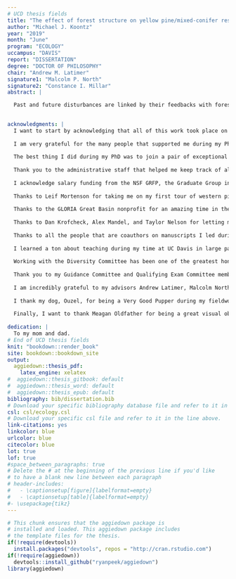 ```yaml
---
# UCD thesis fields
title: "The effect of forest structure on yellow pine/mixed-conifer resilience to wildfire and bark beetle disturbance in the Sierra Nevada, California"
author: "Michael J. Koontz"
year: "2019"
month: "June"
program: "ECOLOGY"
uccampus: "DAVIS"
report: "DISSERTATION"
degree: "DOCTOR OF PHILOSOPHY"
chair: "Andrew M. Latimer"
signature1: "Malcolm P. North"
signature2: "Constance I. Millar"
abstract: |

  Past and future disturbances are linked by their feedbacks with forest structure-- the size, species, and spatial distribution of vegetation in a forest. Disturbances like wildfire and bark beetle activity can alter forest structure, which then influences the outcomes of future disturbances. The long-term persistence of forest ecosystems hinges on these feedbacks, which promotes resilience-- the ability of a system to absorb disturbances and still retain its essential identity and functions. I explore these feedbacks by measuring disturbance severity as well as local-scale forest structure at broad spatial extents in the yellow pine/mixed-conifer forest system of the Sierra Nevada, California. I bring new tools, such as massively parallel cloud-based GIS and drone remote sensing, to bear on questions about how forest structure affects wildfire and bark beetle disturbance in this region. I introduce a new framework to describe how wildfire suppression biases burning conditions and thus observed fire effects in large fire events to be more extreme than would be expected if all ignitions were allowed to burn. With this selection bias of large fires in mind, I generate a new dataset of fire effects in the Sierra yellow pine/mixed-conifer system that captures outcomes from smaller fire events. I use this new fire effects dataset and also measure variability in horizontal forest structure using the computer vision approach of texture analysis for nearly 1000 fires that burned in the system between 1984 and 2017. I find that greater variability in forest structure reduces the probability of high severity wildfire, which increases forest resilience in this system ill-adapted to recover from large high-severity events. Finally, I use drone-captured imagery and structure from motion (SfM) techniques to recreate complex forest structure of over 9 km^2^ of western pine beetle-attacked forest along a 350 km latitudinal gradient and a 1000 m elevation gradient. I found that availability of the host tree for the western pine beetle, ponderosa pine, increases the probability of ponderosa pine mortality and average host size plays a different role depending on the climatic water deficit (a proxy for tree moisture stress) at each site: at cool wet sites, more small hosts drive mortality; at hot dry sites, more large hosts drive mortality. Overall, this work demonstrates how an understanding the complexities of local forest structure, including the size, species, and spatial distribution of trees, can generate new insights into how broader-scale patterns of tree mortality arise during wildfire and bark beetle disturbance.

  
acknowledgments: |
  I want to start by acknowledging that all of this work took place on unceded territory of a number of Native American peoples including the Patwin, Ute, Nisenan, Washoe, Mono, Miwok, and Paiute. Their ongoing history is intimately tied to forest disturbances in the Sierra Nevada yellow pine/mixed-conifer and greatly contributes to what is considered the 'natural range of variation' for this system. Changes in disturbance regimes since Euroamerican invasion must therefore be considered within the context of settler colonialism, which dramatically shifted the Native American influence on these disturbance-prone landscapes. I am grateful for the opportunity to live and do science in these areas.
  
  I am very grateful for the many people that supported me during my Ph.D. There's a lot of overlap in the various ways that people have contributed to my experience in the Graduate Group in Ecology (GGE), which speaks to the diversity of talent represented by my colleagues.
  
  The best thing I did during my PhD was to join a pair of exceptional labs. The collegiality and immense talent of the Latimer and North labs kept me excited to pursue awesome science. I'm grateful to the Latimer Lab members with whom I overlapped: Jens Stevens, Derek Young, Brian Smithers, Allie Weill, Marina LaForgia, and Paige Kouba. I'm also grateful to the North Lab members with whom I overlapped: Mason Earles, Brian Smithers, Gabina Bohlmann, Jens Stevens, Jan Ng, Max Odland, and Paige Kouba. 
  
  Thank you to the administrative staff that helped me keep track of all the logistics associated with completing a PhD: Holly Hatfield Rogai, Elizabeth Sturdy, Matt Malepeai, and Lisa Brown. I don't know how I would have kept up with the various deadlines, paperwork, funding sources, etc. without your help.
  
  I acknowledge salary funding from the NSF GRFP, the Graduate Group in Ecology, and the Department of Plant Sciences. I also acknowledge the US Forest Service Western Wildlands Environmental Threat Assessment Center, who funded the drone research.
  
  Thanks to Leif Mortenson for taking me on my first tour of western pine beetle attacked forests as well as Chris Fettig for guiding my thinking on how this disturbance affects Sierra Nevada forests. Thanks to Brandon Collins for early conversations about yellow pine/mixed-conifer fire regimes and measuring forest structural heterogeneity.
  
  Thanks to the GLORIA Great Basin nonprofit for an amazing time in the mountains collecting important baseline data about alpine plant distributions. This is a long-term monitoring project and I hope to be volunteering with you all for the next 100 years. 
  
  Thanks to Dan Krofcheck, Alex Mandel, and Taylor Nelson for letting me bounce ideas off of you while I was building the drone project.
  
  Thanks to all the people that are coauthors on manuscripts I led during my PhD: Chhaya Werner, Steve Fick, Zack Steel, Leif Mortenson, Chis Fettig, Ruth Hufbauer, Brett Melbourne, Meagan Oldfather, Malcolm North, and Andrew Latimer.
  
  I learned a ton about teaching during my time at UC Davis in large part due to my participation with The Carpentries and the R-DAVIS class. I want to thank a series of folks that helped guide my learning about modern pedagogical approaches to teaching scientific computing skills including Noam Ross, Michael Levy, Myfanwy Johnston, Greg Wilson, Tracy Teal, Titus Brown, Emilio Laca, Ryan Peek, Taylor Reiter, Martha Wohlfeil, Michael Culshaw-Maurer, and Andrew Latimer. A special shoutout to Titus Brown for letting me co-run an R bootcamp during the Data Intensive Biology Summer Institute and Ryan Peek for inviting me to go all-in with him on building a scientific computing course in the GGE based on a shared motivation to lower the barrier to entry for using computers to help folks do ecology.
  
  Working with the Diversity Committee has been one of the greatest honors of my time in the GGE. Thank you to all of the amazing people on this committee that work hard to enact meaningful change that makes our ecology community more welcoming, inclusive, and equitable. 
  
  Thank you to my Guidance Committee and Qualifying Exam Committee members Rick Karban, Mark Schwartz, Connie Millar, Jenny Gremer, Robert Hijmans, and Sebastian Schreiber for helping to steer me on a good path from the get go.
  
  I am incredibly grateful to my advisors Andrew Latimer, Malcolm North, and Connie Millar for granting me the confidence, safety net, and flexibility to try new ideas with very uncertain outcomes to see where they may lead. I think my dissertation benefitted greatly from my feeling that I could take a "high risk/high reward" approach to pursuing science; I felt comfortable operating on steep learning curves because I knew I had good spotters.
  
  I thank my dog, Ouzel, for being a Very Good Pupper during my fieldwork and sometimes, but not always, alerting me when bears arrived in camp while we slept.
  
  Finally, I want to thank Meagan Oldfather for being a great visual observer for drone operations, an excellent fieldwork companion, and for making me want to be a better ecologist and person every day.
  
dedication: |
  To my mom and dad.
# End of UCD thesis fields
knit: "bookdown::render_book"
site: bookdown::bookdown_site
output: 
  aggiedown::thesis_pdf: 
    latex_engine: xelatex
#  aggiedown::thesis_gitbook: default
#  aggiedown::thesis_word: default
#  aggiedown::thesis_epub: default
bibliography: bib/dissertation.bib
# Download your specific bibliography database file and refer to it in the line above.
csl: csl/ecology.csl
# Download your specific csl file and refer to it in the line above.
link-citations: yes
linkcolor: blue
urlcolor: blue
citecolor: blue
lot: true
lof: true
#space_between_paragraphs: true
# Delete the # at the beginning of the previous line if you'd like
# to have a blank new line between each paragraph
# header-includes:
#   - \captionsetup[figure]{labelformat=empty}
#   - \captionsetup[table]{labelformat=empty}
#- \usepackage{tikz}
---
```


<!--
Above is the YAML (YAML Ain't Markup Language) header that includes a lot of metadata used to produce the document.  Be careful with spacing in this header!

If you'd like to include a comment that won't be produced in your resulting file enclose it in a block like this.
-->

<!--
If you receive a duplicate label error after knitting, make sure to delete the index.Rmd file and then knit again.
-->

```r
# This chunk ensures that the aggiedown package is
# installed and loaded. This aggiedown package includes
# the template files for the thesis.
if(!require(devtools))
  install.packages("devtools", repos = "http://cran.rstudio.com")
if(!require(aggiedown))
  devtools::install_github("ryanpeek/aggiedown")
library(aggiedown)
```

